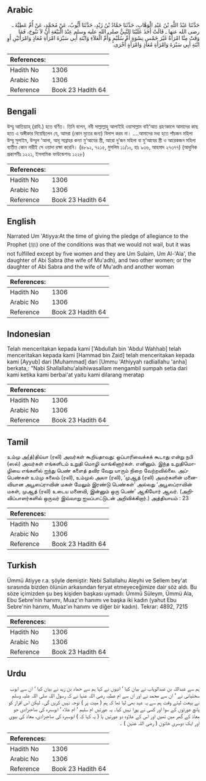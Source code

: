 ## Arabic


<div dir="rtl" lang="ar" style={{fontSize:'larger',backgroundColor:'#f8f9fa',padding:20}}>
حَدَّثَنَا عَبْدُ اللَّهِ بْنُ عَبْدِ الْوَهَّابِ، حَدَّثَنَا حَمَّادُ بْنُ زَيْدٍ، حَدَّثَنَا أَيُّوبُ، عَنْ مُحَمَّدٍ، عَنْ أُمِّ عَطِيَّةَ ـ رضى الله عنها ـ قَالَتْ أَخَذَ عَلَيْنَا النَّبِيُّ صلى الله عليه وسلم عِنْدَ الْبَيْعَةِ أَنْ لاَ نَنُوحَ، فَمَا وَفَتْ مِنَّا امْرَأَةٌ غَيْرَ خَمْسِ نِسْوَةٍ أُمِّ سُلَيْمٍ وَأُمِّ الْعَلاَءِ وَابْنَةِ أَبِي سَبْرَةَ امْرَأَةِ مُعَاذٍ وَامْرَأَتَيْنِ أَوِ ابْنَةِ أَبِي سَبْرَةَ وَامْرَأَةِ مُعَاذٍ وَامْرَأَةٍ أُخْرَى‏.‏
</div>
<div style={{backgroundColor:'#f8f9fa',padding:20, marginBottom: 10}}><table> <thead> <tr> <th>References:</th> <th></th> </tr> </thead> <tbody><tr><td>Hadith No</td><td>1306</td></tr><tr><td>Arabic No</td><td>1306</td></tr><tr><td>Reference</td><td>Book 23 Hadith 64</td></tr></tbody></table></div>

## Bengali


<div dir="ltr" lang="bn" style={{fontSize:'larger',backgroundColor:'#f8f9fa',padding:20}}>
উম্মু আতিয়্যাহ্ (রাযি.) হতে বর্ণিত। তিনি বলেন, নবী সাল্লাল্লাহু আলাইহি ওয়াসাল্লাম বাই‘আত গ্রহণকালে আমাদের কাছ হতে এ অঙ্গীকার নিয়েছিলেন যে, আমরা (কোন মৃতের জন্য) বিলাপ করব না। ....আমাদের মধ্য হতে পাঁচজন মহিলা উম্মু সুলাইম, উম্মুল ‘আলা, আবূ সাব্রাহর কন্যা মু‘আযের স্ত্রী, আরো দু’জন মহিলা বা মু‘আযের স্ত্রী ও আরেকজন মহিলা ব্যতীত কোন নারীই সে ওয়াদা রক্ষা করেনি। (৪৮৯২, ৭২১৫, মুসলিম ১১/১০, হাঃ ৯৩৬, আহমাদ ২৭৩৭৭) (আধুনিক প্রকাশনীঃ ১২২১, ইসলামিক ফাউন্ডেশনঃ ১২২৮)
</div>
<div style={{backgroundColor:'#f8f9fa',padding:20, marginBottom: 10}}><table> <thead> <tr> <th>References:</th> <th></th> </tr> </thead> <tbody><tr><td>Hadith No</td><td>1306</td></tr><tr><td>Arabic No</td><td>1306</td></tr><tr><td>Reference</td><td>Book 23 Hadith 64</td></tr></tbody></table></div>

## English


<div dir="ltr" lang="en" style={{fontSize:'larger',backgroundColor:'#f8f9fa',padding:20}}>
Narrated Um 'Atiyya:At the time of giving the pledge of allegiance to the Prophet (ﷺ) one of the conditions was that we would not wail, but it was not fulfilled except by five women and they are Um Sulaim, Um Al-'Ala', the daughter of Abi Sabra (the wife of Mu'adh), and two other women; or the daughter of Abi Sabra and the wife of Mu'adh and another woman
</div>
<div style={{backgroundColor:'#f8f9fa',padding:20, marginBottom: 10}}><table> <thead> <tr> <th>References:</th> <th></th> </tr> </thead> <tbody><tr><td>Hadith No</td><td>1306</td></tr><tr><td>Arabic No</td><td>1306</td></tr><tr><td>Reference</td><td>Book 23 Hadith 64</td></tr></tbody></table></div>

## Indonesian


<div dir="ltr" lang="id" style={{fontSize:'larger',backgroundColor:'#f8f9fa',padding:20}}>
Telah menceritakan kepada kami ['Abdullah bin 'Abdul Wahhab] telah menceritakan kepada kami [Hammad bin Zaid] telah menceritakan kepada kami [Ayyub] dari [Muhammad] dari [Ummu 'Athiyyah radliallahu 'anha] berkata,: "Nabi Shallallahu'alaihiwasallam mengambil sumpah setia dari kami ketika kami berbai'at yaitu kami dilarang meratap
</div>
<div style={{backgroundColor:'#f8f9fa',padding:20, marginBottom: 10}}><table> <thead> <tr> <th>References:</th> <th></th> </tr> </thead> <tbody><tr><td>Hadith No</td><td>1306</td></tr><tr><td>Arabic No</td><td>1306</td></tr><tr><td>Reference</td><td>Book 23 Hadith 64</td></tr></tbody></table></div>

## Tamil


<div dir="ltr" lang="ta" style={{fontSize:'larger',backgroundColor:'#f8f9fa',padding:20}}>
உம்மு அ(த்)திய்யா (ரலி) அவர்கள் கூறியதாவது: ஒப்பாரிவைக்கக் கூடாது என்று நபி (ஸல்) அவர்கள் எங்களிடம் உறுதி மொழி வாங்கினார்கள். எனினும். இந்த உறுதிமொழியை எங்களில் ஐந்து பெண் களைத் தவிர வேறு யாரும் நிறை வேற்றவில்லை. அப்பெண்கள் உம்மு சுலைம் (ரலி), உம்முல் அலா (ரலி), ‘முஆத் (ரலி) அவர்களின் மனைவியான அபூஸப்ராவின் மகள் மேலும் இரண்டு பெண்கள்’ அல்லது ‘அபூஸப்ராவின் மகள், முஆத் (ரலி) உடைய மனைவி, இன்னும் ஒரு பெண்’ ஆகியோர் ஆவர். (அறிவிப்பாளர்களில் ஒருவர் இவ்வாறு ஐயப்பாட்டுடன் அறிவிக்கிறார்.) அத்தியாயம் : 23
</div>
<div style={{backgroundColor:'#f8f9fa',padding:20, marginBottom: 10}}><table> <thead> <tr> <th>References:</th> <th></th> </tr> </thead> <tbody><tr><td>Hadith No</td><td>1306</td></tr><tr><td>Arabic No</td><td>1306</td></tr><tr><td>Reference</td><td>Book 23 Hadith 64</td></tr></tbody></table></div>

## Turkish


<div dir="ltr" lang="tr" style={{fontSize:'larger',backgroundColor:'#f8f9fa',padding:20}}>
Ümmü Atiyye r.a. şöyle demiştir: Nebi Sallallahu Aleyhi ve Sellem bey'at sırasında bizden ölünün arkasından feryat etmeyeceğimize dair söz aldı. Bu söze içimizden şu beş kişiden başkası uymadı: Ümmü Süleym, Ümmü Ala, Ebu Sebre'nin hanımı, Muaz'ın hanımı ve başka iki kadın (yahut Ebu Sebre'nin hanımı, Muaz'ın hanımı ve diğer bir kadın). Tekrar: 4892, 7215
</div>
<div style={{backgroundColor:'#f8f9fa',padding:20, marginBottom: 10}}><table> <thead> <tr> <th>References:</th> <th></th> </tr> </thead> <tbody><tr><td>Hadith No</td><td>1306</td></tr><tr><td>Arabic No</td><td>1306</td></tr><tr><td>Reference</td><td>Book 23 Hadith 64</td></tr></tbody></table></div>

## Urdu


<div dir="rtl" lang="ur" style={{fontSize:'larger',backgroundColor:'#f8f9fa',padding:20}}>
ہم سے عبداللہ بن عبدالوہاب نے بیان کیا ‘ انہوں نے کہا ہم سے حماد بن زید نے بیان کیا ‘ ان سے ایوب سختیانی نے ‘ ان سے محمد نے اور ان سے ام عطیہ رضی اللہ عنہا نے کہ رسول اللہ صلی اللہ علیہ وسلم نے بیعت لیتے وقت ہم سے یہ عہد بھی لیا تھا کہ ہم ( میت پر ) نوحہ نہیں کریں گی۔ لیکن اس اقرار کو پانچ عورتوں کے سوا اور کسی نے پورا نہیں کیا۔ یہ عورتیں ام سلیم ‘ ام علاء ‘ ابوسبرہ کی صاحبزادی جو معاذ کے گھر میں تھیں اور اس کے علاوہ دو عورتیں یا ( یہ کہا کہ ) ابوسبرہ کی صاحبزادی، معاذ کی بیوی اور ایک دوسری خاتون ( رضی اللہ عنہن ) ۔
</div>
<div style={{backgroundColor:'#f8f9fa',padding:20, marginBottom: 10}}><table> <thead> <tr> <th>References:</th> <th></th> </tr> </thead> <tbody><tr><td>Hadith No</td><td>1306</td></tr><tr><td>Arabic No</td><td>1306</td></tr><tr><td>Reference</td><td>Book 23 Hadith 64</td></tr></tbody></table></div>